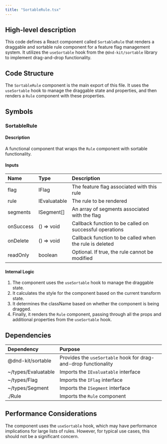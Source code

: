 ```yaml
---
title: "SortableRule.tsx"
---
```


## High-level description
This code defines a React component called `SortableRule` that renders a draggable and sortable rule component for a feature flag management system. It utilizes the `useSortable` hook from the `@dnd-kit/sortable` library to implement drag-and-drop functionality.

## Code Structure
The `SortableRule` component is the main export of this file. It uses the `useSortable` hook to manage the draggable state and properties, and then renders a `Rule` component with these properties.

## Symbols

### SortableRule
#### Description
A functional component that wraps the `Rule` component with sortable functionality.

#### Inputs
| Name | Type | Description |
|:-----|:-----|:------------|
| flag | IFlag | The feature flag associated with this rule |
| rule | IEvaluatable | The rule to be rendered |
| segments | ISegment[] | An array of segments associated with the flag |
| onSuccess | () =&gt; void | Callback function to be called on successful operations |
| onDelete | () =&gt; void | Callback function to be called when the rule is deleted |
| readOnly | boolean | Optional. If true, the rule cannot be modified |

#### Internal Logic
1. The component uses the `useSortable` hook to manage the draggable state.
2. It calculates the style for the component based on the current transform state.
3. It determines the className based on whether the component is being dragged.
4. Finally, it renders the `Rule` component, passing through all the props and additional properties from the `useSortable` hook.

## Dependencies
| Dependency | Purpose |
|:-----------|:--------|
| @dnd-kit/sortable | Provides the `useSortable` hook for drag-and-drop functionality |
| ~/types/Evaluatable | Imports the `IEvaluatable` interface |
| ~/types/Flag | Imports the `IFlag` interface |
| ~/types/Segment | Imports the `ISegment` interface |
| ./Rule | Imports the `Rule` component |

## Performance Considerations
The component uses the `useSortable` hook, which may have performance implications for large lists of rules. However, for typical use cases, this should not be a significant concern.
